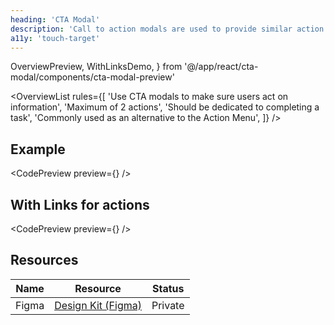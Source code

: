 ```yaml
---
heading: 'CTA Modal'
description: 'Call to action modals are used to provide similar action options at once.'
a11y: 'touch-target'
---
```


  OverviewPreview,
  WithLinksDemo,
} from '@/app/react/cta-modal/components/cta-modal-preview'

<OverviewList rules={[
  'Use CTA modals to make sure users act on information',
  'Maximum of 2 actions',
  'Should be dedicated to completing a task',
  'Commonly used as an alternative to the Action Menu',
]} />

## Example

<CodePreview preview={<OverviewPreview />} />

## With Links for actions

<CodePreview preview={<WithLinksDemo />} />

<DripDivider />

## Resources

| Name     | Resource | Status                                               |
| -------- | -------- | ---------------------------------------------------- |
| Figma    | [Design Kit (Figma)](https://www.figma.com/design/ducwqOCxoxcWc3ReV3FYd8/Digital-University-Component-Library?m=auto&node-id=0-1)      |                         Private                      |